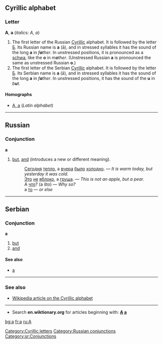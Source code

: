 ==Cyrillic alphabet==
[[Category:Cyrillic letters]]
===Letter===
'''А''', '''а''' (''italics: A, a'')

#The first letter of the Russian [[Cyrillic]] alphabet. It is followed by the letter [[б|Б]]. Its Russian name is '''а''' (ā), and in stressed syllables it has the sound of the long '''a''' in ''f'''a'''ther''. In unstressed positions, it is pronounced as a [[schwa]], like the '''o''' in ''m'''o'''ther''. (Unstressed Russian '''а''' is pronounced the same as unstressed Russian '''о'''.)
#The first letter of the Serbian [[Cyrillic]] alphabet. It is followed by the letter [[б|Б]]. Its Serbian name is '''а''' (ā), and in stressed syllables it has the sound of the long '''a''' in ''f'''a'''ther''. In unstressed positions, it has the sound of the '''u''' in ''b'''u'''t''.

====Homographs====
*[[a|A, a]] (''Latin alphabet'')


----

==Russian==
[[Category:Russian conjunctions]]
===Conjunction===
'''а'''

#[[but]], [[and]] (introduces a new or different meaning).
#:[[Сегодня]] [[теплый|тепло]], а [[вчера]] [[быть|было]] [[холодный|холодно]]. — ''It is warm today, but yesterday it was cold.''
#:[[Это]] [[не]] [[яблоко]], а [[груша]]. — ''This is not an apple, but a pear.''
#:А [[что]]? (a što) — ''Why so?''
#:а [[тот|то]] — ''or else''


----

==Serbian==
[[Category:sr:Conjunctions]]
===Conjunction===
'''а'''
#[[but]]
#[[and]]
====See also====
*[[a#Serbian|a]]

----

===See also===
*[[w:Cyrillic alphabet|Wikipedia article on the Cyrillic alphabet]]
----
*Search '''en.wiktionary.org''' for articles beginning with: '''[http://wiktionary.org/w/wiki.phtml?title=Special:Allpages&from=А А] [http://wiktionary.org/w/wiki.phtml?title=Special:Allpages&from=а а]'''

[[bg:а]]
[[fr:а]]
[[ru:А]]